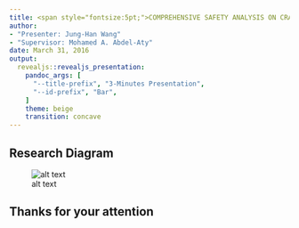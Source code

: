 ```yaml
--- 
title: <span style="fontsize:5pt;">COMPREHENSIVE SAFETY ANALYSIS ON CRASH MODIFICATION FACTORS AT INTERSECTIONS </span> 
author: 
- "Presenter: Jung-Han Wang"
- "Supervisor: Mohamed A. Abdel-Aty"
date: March 31, 2016
output:
  revealjs::revealjs_presentation: 
    pandoc_args: [
      "--title-prefix", "3-Minutes Presentation",
      "--id-prefix", "Bar",
    ]
    theme: beige 
    transition: concave
--- 
```


## Research Diagram

![alt text](diagram2.png)

## Thanks for your attention {data-background-video="https://www.dropbox.com/s/vealmhmdyp31ds8/ucfcampus_short.mp4?raw=1"}

```r
```

